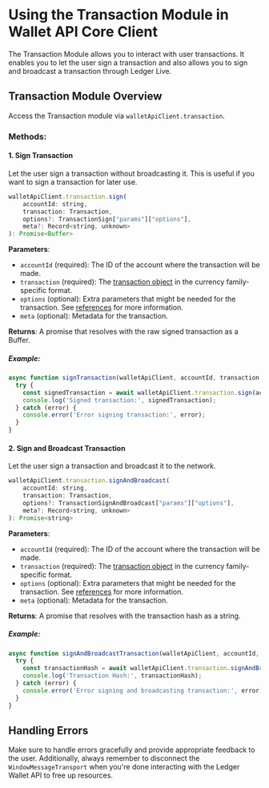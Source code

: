 # Using the Transaction Module in Wallet API Core Client

The Transaction Module allows you to interact with user transactions. It enables you to let the user sign a transaction and also allows you to sign and broadcast a transaction through Ledger Live.

## Transaction Module Overview

Access the Transaction module via `walletApiClient.transaction`.

### Methods:

#### 1. Sign Transaction

Let the user sign a transaction without broadcasting it. This is useful if you want to sign a transaction for later use.

```javascript
walletApiClient.transaction.sign(
    accountId: string,
    transaction: Transaction,
    options?: TransactionSign["params"]["options"],
    meta?: Record<string, unknown>
): Promise<Buffer>
```

**Parameters**:
- `accountId` (required): The ID of the account where the transaction will be made.
- `transaction` (required): The [transaction object](../../appendix/transaction) in the currency family-specific format.
- `options` (optional): Extra parameters that might be needed for the transaction. See [references](/appendix/transaction#transactionsign-type) for more information.
- `meta` (optional): Metadata for the transaction.

**Returns**: A promise that resolves with the raw signed transaction as a Buffer.

##### Example:

```javascript
async function signTransaction(walletApiClient, accountId, transaction, options, meta) {
  try {
    const signedTransaction = await walletApiClient.transaction.sign(accountId, transaction, options, meta);
    console.log('Signed transaction:', signedTransaction);
  } catch (error) {
    console.error('Error signing transaction:', error);
  }
}
```

#### 2. Sign and Broadcast Transaction

Let the user sign a transaction and broadcast it to the network.

```javascript
walletApiClient.transaction.signAndBroadcast(
    accountId: string,
    transaction: Transaction,
    options?: TransactionSignAndBroadcast["params"]["options"],
    meta?: Record<string, unknown>
): Promise<string>
```

**Parameters**:
- `accountId` (required): The ID of the account where the transaction will be made.
- `transaction` (required): The [transaction object](../../appendix/transaction) in the currency family-specific format.
- `options` (optional): Extra parameters that might be needed for the transaction. See [references](../../appendix/transaction#transactionsignandbroadcast-type) for more information.
- `meta` (optional): Metadata for the transaction.

**Returns**: A promise that resolves with the transaction hash as a string.

##### Example:

```javascript
async function signAndBroadcastTransaction(walletApiClient, accountId, transaction, options, meta) {
  try {
    const transactionHash = await walletApiClient.transaction.signAndBroadcast(accountId, transaction, options, meta);
    console.log('Transaction Hash:', transactionHash);
  } catch (error) {
    console.error('Error signing and broadcasting transaction:', error);
  }
}
```

## Handling Errors

Make sure to handle errors gracefully and provide appropriate feedback to the user. Additionally, always remember to disconnect the `WindowMessageTransport` when you're done interacting with the Ledger Wallet API to free up resources.